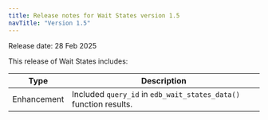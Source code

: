 ```yaml
---
title: Release notes for Wait States version 1.5
navTitle: "Version 1.5"
---
```

Release date: 28 Feb 2025

This release of Wait States includes:

| Type        | Description                                                       |
|-------------|-------------------------------------------------------------------|
| Enhancement | Included `query_id` in `edb_wait_states_data()` function results. |